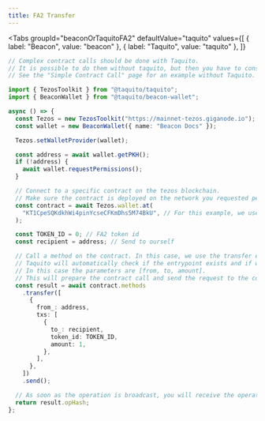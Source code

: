 ```yaml
---
title: FA2 Transfer
---
```


<Tabs
  groupId="beaconOrTaquitoFA2"
  defaultValue="taquito"
  values={[
    { label: "Beacon", value: "beacon" },
    { label: "Taquito", value: "taquito" },
  ]}
>
  <TabItem value="beacon">

```ts code
// Complex contract calls should be done with Taquito.
// It is possible to do them without taquito, but then you have to construct the parameters yourself.
// See the "Simple Contract Call" page for an example without Taquito.
```

</TabItem>

  <TabItem value="taquito">

```ts code
import { TezosToolkit } from "@taquito/taquito";
import { BeaconWallet } from "@taquito/beacon-wallet";

async () => {
  const Tezos = new TezosToolkit("https://mainnet-tezos.giganode.io");
  const wallet = new BeaconWallet({ name: "Beacon Docs" });

  Tezos.setWalletProvider(wallet);

  const address = await wallet.getPKH();
  if (!address) {
    await wallet.requestPermissions();
  }

  // Connect to a specific contract on the tezos blockchain.
  // Make sure the contract is deployed on the network you requested permissions for.
  const contract = await Tezos.wallet.at(
    "KT1CpeSQKdkhWi4pinYcseCFKmDhs5M74BkU", // For this example, we use the tzcolors contract on mainnet.
  );

  const TOKEN_ID = 0; // FA2 token id
  const recipient = address; // Send to ourself

  // Call a method on the contract. In this case, we use the transfer entrypoint.
  // Taquito will automatically check if the entrypoint exists and if we call it with the right parameters.
  // In this case the parameters are [from, to, amount].
  // This will prepare the contract call and send the request to the connected wallet.
  const result = await contract.methods
    .transfer([
      {
        from_: address,
        txs: [
          {
            to_: recipient,
            token_id: TOKEN_ID,
            amount: 1,
          },
        ],
      },
    ])
    .send();

  // As soon as the operation is broadcast, you will receive the operation hash
  return result.opHash;
};
```

</TabItem>
</Tabs>
